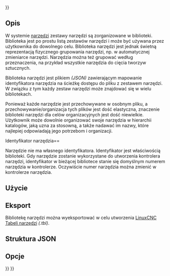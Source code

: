 <languages/>
{{UnfinishedDocu{{#translation:}}}}

{{Docnav/pl
|[[CAM_ToolBit/pl|Końcówki narzędzia]]
|[[CAM_ToolController/pl|Kontroler narzędzi]]
|[[CAM_Workbench/pl|środowisko pracy CAM]]
|IconL=
|IconR=
|IconC=Workbench_CAM.svg
}}

{{TOCright}}

<span id="Description"></span>
==Opis==

W systemie [[CAM_Tools/pl|narzędzi]] zestawy narzędzi są zorganizowane w biblioteki. Biblioteka jest po prostu listą zestawów narzędzi i może być używana przez użytkownika do dowolnego celu. Biblioteka narzędzi jest jednak świetną reprezentacją fizycznego grupowania narzędzi, np. w automatycznej zmieniarce narzędzi.  Narzędzia można też grupować według przeznaczenia, na przykład wszystkie narzędzia do cięcia tworzyw sztucznych.

Biblioteka narzędzi jest plikiem ''(JSON)'' zawierającym mapowanie identyfikatora narzędzia na ścieżkę dostępu do pliku z zestawem narzędzi. W związku z tym każdy zestaw narzędzi może znajdować się w wielu bibliotekach. 

Ponieważ każde narzędzie jest przechowywane w osobnym pliku, a przechowywanie/organizacja tych plików jest dość elastyczna, znaczenie biblioteki narzędzi dla celów organizacyjnych jest dość niewielkie. Użytkownik może dowolnie organizować swoje narzędzia w hierarchii katalogów, jaką uzna za stosowną, a także nadawać im nazwy, które najlepiej odpowiadają jego potrzebom i organizacji. 

<span id="Toolbit_IDs"></span>
Identyfikator narzędzia==

Narzędzie nie ma własnego identyfikatora. Identyfikator jest właściwością biblioteki.  Gdy narzędzie zostanie wykorzystane do utworzenia kontrolera narzędzi, identyfikator w bieżącej bibliotece stanie się domyślnym numerem narzędzia w kontrolerze.  Oczywiście numer narzędzia można zmienić w kontrolerze narzędzia.

<span id="Usage"></span>
==Użycie==

<span id="Export"></span>
==Eksport==

Bibliotekę narzędzi można wyeksportować w celu utworzenia [http://wiki.linuxcnc.org/cgi-bin/wiki.pl?ToolTable LinuxCNC Tabeli narzędzi] ''(.tbl)''.

<span id="JSON_Structure"></span>
==Struktura JSON==

{{Code|
{
  "tools": [
    {
      "nr": 1,
      "path": "t1.fctb"
    },
    {
      "nr": 2,
      "path": "t2.fctb"
    },
    {
      "nr": 3,
      "path": "t3.fctb"
    }
  ],
  "version": 1
}
}}

<span id="Options"></span>
==Opcje==


{{Docnav/pl
|[[CAM_ToolBit/pl|Końcówki narzędzia]]
|[[CAM_ToolController/pl|Kontroler narzędzi]]
|[[CAM_Workbench/pl|środowisko pracy CAM]]
|IconL=
|IconR=
|IconC=Workbench_CAM.svg
}}

{{CAM_Tools_navi{{#translation:}}}}
{{Userdocnavi{{#translation:}}}}